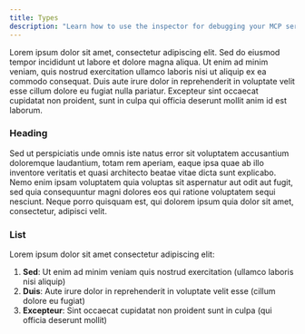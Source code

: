 ```yaml
---
title: Types
description: "Learn how to use the inspector for debugging your MCP server"
---
```


Lorem ipsum dolor sit amet, consectetur adipiscing elit. Sed do eiusmod tempor incididunt ut labore et dolore magna aliqua. Ut enim ad minim veniam, quis nostrud exercitation ullamco laboris nisi ut aliquip ex ea commodo consequat. Duis aute irure dolor in reprehenderit in voluptate velit esse cillum dolore eu fugiat nulla pariatur. Excepteur sint occaecat cupidatat non proident, sunt in culpa qui officia deserunt mollit anim id est laborum.

### Heading

Sed ut perspiciatis unde omnis iste natus error sit voluptatem accusantium doloremque laudantium, totam rem aperiam, eaque ipsa quae ab illo inventore veritatis et quasi architecto beatae vitae dicta sunt explicabo. Nemo enim ipsam voluptatem quia voluptas sit aspernatur aut odit aut fugit, sed quia consequuntur magni dolores eos qui ratione voluptatem sequi nesciunt. Neque porro quisquam est, qui dolorem ipsum quia dolor sit amet, consectetur, adipisci velit.

### List

Lorem ipsum dolor sit amet consectetur adipiscing elit:

1. **Sed**: Ut enim ad minim veniam quis nostrud exercitation (ullamco laboris nisi aliquip)
2. **Duis**: Aute irure dolor in reprehenderit in voluptate velit esse (cillum dolore eu fugiat)
3. **Excepteur**: Sint occaecat cupidatat non proident sunt in culpa (qui officia deserunt mollit)
